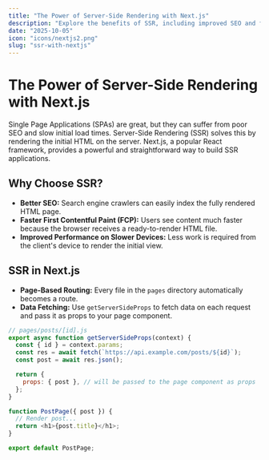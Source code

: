 ```yaml
---
title: "The Power of Server-Side Rendering with Next.js"
description: "Explore the benefits of SSR, including improved SEO and faster initial page loads, and learn how Next.js makes it easy to implement."
date: "2025-10-05"
icon: "icons/nextjs2.png"
slug: "ssr-with-nextjs"
---
```


# The Power of Server-Side Rendering with Next.js

Single Page Applications (SPAs) are great, but they can suffer from poor SEO and slow initial load times. Server-Side Rendering (SSR) solves this by rendering the initial HTML on the server. Next.js, a popular React framework, provides a powerful and straightforward way to build SSR applications.

## Why Choose SSR?
- **Better SEO:** Search engine crawlers can easily index the fully rendered HTML page.
- **Faster First Contentful Paint (FCP):** Users see content much faster because the browser receives a ready-to-render HTML file.
- **Improved Performance on Slower Devices:** Less work is required from the client's device to render the initial view.

## SSR in Next.js
- **Page-Based Routing:** Every file in the `pages` directory automatically becomes a route.
- **Data Fetching:** Use `getServerSideProps` to fetch data on each request and pass it as props to your page component.

```javascript
// pages/posts/[id].js
export async function getServerSideProps(context) {
  const { id } = context.params;
  const res = await fetch(`https://api.example.com/posts/${id}`);
  const post = await res.json();

  return {
    props: { post }, // will be passed to the page component as props
  };
}

function PostPage({ post }) {
  // Render post...
  return <h1>{post.title}</h1>;
}

export default PostPage;